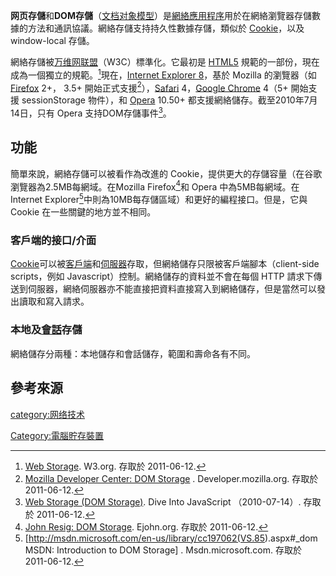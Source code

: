 {{HTML}}

{{Expand|time=2011-04-15T09:59:47+00:00}}
{{NoteTA
|G1=IT
}}
'''网页存儲'''和'''DOM存儲'''（[[文档对象模型|文档对象模型]]）是[[網絡應用程序|網絡應用程序]]用於在網絡瀏覽器存儲數據的方法和通訊協議。網絡存儲支持持久性數據存儲，類似於 [[Cookie|Cookie]]，以及 window-local 存儲。

網絡存儲被[[万维网联盟|万维网联盟]]（W3C）標準化。它最初是 [[HTML5|HTML5]] 規範的一部份，現在成為一個獨立的規範。<ref>[http://www.w3.org/TR/webstorage/ Web Storage]. W3.org. 存取於 2011-06-12.</ref>現在，[[Internet_Explorer_8|Internet Explorer 8]]，基於 Mozilla 的瀏覽器（如 [[Mozilla_Firefox|Firefox]] 2+， 3.5+ 開始正式支援<ref>[https://developer.mozilla.org/En/DOM:Storage#Description Mozilla Developer Center: DOM Storage] {{Wayback|url=https://developer.mozilla.org/En/DOM:Storage |date=20110629092108 }}. Developer.mozilla.org. 存取於 2011-06-12.</ref>），[[Safari|Safari]] 4，[[Google_Chrome|Google Chrome]] 4（5+ 開始支援 sessionStorage 物件），和 [[Opera|Opera]] 10.50+ 都支援網絡儲存。截至2010年7月14日，只有 Opera 支持DOM存儲事件<ref>[http://www.diveintojavascript.com/javascript-apis/web-storage-dom-storage Web Storage (DOM Storage)]. Dive Into JavaScript （2010-07-14）. 存取於 2011-06-12.</ref>。

==功能==
簡單來說，網絡存儲可以被看作為改進的 Cookie，提供更大的存儲容量（在谷歌瀏覽器為2.5MB每網域。在Mozilla Firefox<ref>[http://ejohn.org/blog/dom-storage/ John Resig: DOM Storage]. Ejohn.org. 存取於 2011-06-12.</ref>和 Opera 中為5MB每網域。在Internet Explorer<ref>[http://msdn.microsoft.com/en-us/library/cc197062(VS.85).aspx#_dom MSDN: Introduction to DOM Storage] {{Wayback|url=http://msdn.microsoft.com/en-us/library/cc197062(VS.85).aspx |date=20150114025721 }}. Msdn.microsoft.com. 存取於 2011-06-12.</ref>中則為10MB每存儲區域）和更好的編程接口。但是，它與 Cookie 在一些關鍵的地方並不相同。

===客戶端的接口/介面===
[[Cookie|Cookie]]可以被[[客戶端|客戶端]]和[[伺服器|伺服器]]存取，但網絡儲存只限被客戶端腳本（client-side scripts，例如 Javascript）控制。網絡儲存的資料並不會在每個 HTTP 請求下傳送到伺服器，網絡伺服器亦不能直接把資料直接寫入到網絡儲存，但是當然可以發出讀取和寫入請求。

===本地及[[会话_(计算机科学)|會話]]存儲===
網絡儲存分兩種：本地儲存和會話儲存，範圍和壽命各有不同。

==參考來源==
{{reflist}}

{{W3C规范和标准}}
{{DEFAULTSORT:Web storage}}

[[category:网络技术|category:网络技术]]
[[Category:電腦貯存裝置|Category:電腦貯存裝置]]